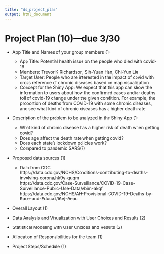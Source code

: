```yaml
---
title: "ds_project_plan"
output: html_document
---
```


# Project Plan (10)---due 3/30

* App Title and Names of your group members (1)
    + App Title: Potential health issue on the people who died with covid-19
    + Members: Trevor K Richardson, Sih-Yuan Han, Chi-Yun Liu
    + Target User: People who are interested in the impact of covid with cross reference of chronic diseases based on map visualization
    + Concept for the Shiny App: We expect that this app can show the information to users about how the confirmed cases and/or deaths toll of covid-19 change under the given condition. For example, the proportion of deaths from COVID-19 with some chronic diseases, and see what kind of chronic diseases has a higher death rate

* Description of the problem to be analyzed in the Shiny App (1)
    + What kind of chronic disease has a higher risk of death when getting covid?
    + Does age affect the death rate when getting covid?
    + Does each state’s lockdown policies work?
    + Compared to pandemic SARS(?)
    
* Proposed data sources (1)
    + Data from CDC  
    https://data.cdc.gov/NCHS/Conditions-contributing-to-deaths-involving-corona/hk9y-quqm  
    https://data.cdc.gov/Case-Surveillance/COVID-19-Case-Surveillance-Public-Use-Data/vbim-akqf  
    https://data.cdc.gov/NCHS/AH-Provisional-COVID-19-Deaths-by-Race-and-Educati/i6ej-9eac

* Overall Layout (1)

* Data Analysis and Visualization with User Choices and Results (2)

* Statistical Modeling with User Choices and Results (2)

* Allocation of Responsibilities for the team (1)

* Project Steps/Schedule (1)
